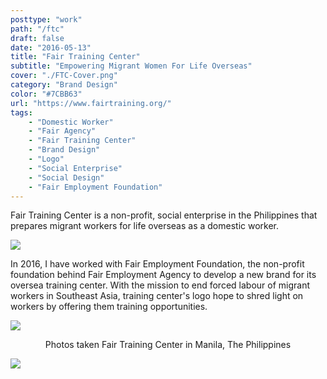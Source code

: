```yaml
---
posttype: "work"
path: "/ftc"
draft: false
date: "2016-05-13"
title: "Fair Training Center"
subtitle: "Empowering Migrant Women For Life Overseas"
cover: "./FTC-Cover.png"
category: "Brand Design"
color: "#7CBB63"
url: "https://www.fairtraining.org/"
tags: 
    - "Domestic Worker"
    - "Fair Agency"
    - "Fair Training Center"
    - "Brand Design"
    - "Logo"
    - "Social Enterprise"
    - "Social Design"
    - "Fair Employment Foundation"
---
```



Fair Training Center is a non-profit, social enterprise in the Philippines that prepares migrant workers for life overseas as a domestic worker.

![](./logo-brand.jpg)

In 2016, I have worked with Fair Employment Foundation, the non-profit foundation behind Fair Employment Agency to develop a new brand for its oversea training center. With the mission to end forced labour of migrant workers in Southeast Asia, training center's logo hope to shred light on workers by offering them training opportunities. 

![](./ftc-ph-photo.jpg)

<center>Photos taken Fair Training Center in Manila, The Philippines</center>

![](./ftc-web.png)

